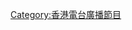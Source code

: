 {{Catnav|頁面分類|...|香港電台節目|香港電台廣播節目}}
{{Catnav|頁面分類|...|香港廣播電台節目|香港電台廣播節目}}

[[Category:香港電台廣播節目|Category:香港電台廣播節目]]
